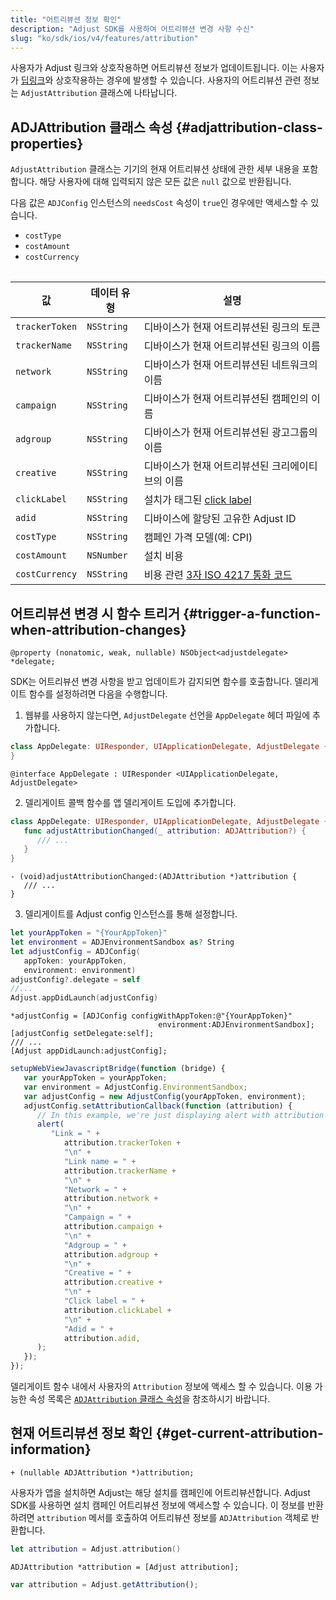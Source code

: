 ```yaml
---
title: "어트리뷰션 정보 확인"
description: "Adjust SDK를 사용하여 어트리뷰션 변경 사항 수신"
slug: "ko/sdk/ios/v4/features/attribution"
---
```


사용자가 Adjust 링크와 상호작용하면 어트리뷰션 정보가 업데이트됩니다. 이는 사용자가 [딥링크](https://help.adjust.com/ko/article/deep-links)와 상호작용하는 경우에 발생할 수 있습니다. 사용자의 어트리뷰션 관련 정보는 `AdjustAttribution` 클래스에 나타납니다.

## ADJAttribution 클래스 속성 {#adjattribution-class-properties}

`AdjustAttribution` 클래스는 기기의 현재 어트리뷰션 상태에 관한 세부 내용을 포함합니다. 해당 사용자에 대해 입력되지 않은 모든 값은 `null` 값으로 반환됩니다.

<Callout type="note">

다음 값은 `ADJConfig` 인스턴스의 `needsCost` 속성이 `true`인 경우에만 액세스할 수 있습니다.

-  `costType`
-  `costAmount`
-  `costCurrency`

</Callout>
<Table>

| 값             | 데이터 유형 | 설명                                                                         |
| -------------- | ----------- | ---------------------------------------------------------------------------- |
| `trackerToken` | `NSString`  | 디바이스가 현재 어트리뷰션된 링크의 토큰                                     |
| `trackerName`  | `NSString`  | 디바이스가 현재 어트리뷰션된 링크의 이름                                     |
| `network`      | `NSString`  | 디바이스가 현재 어트리뷰션된 네트워크의 이름                                 |
| `campaign`     | `NSString`  | 디바이스가 현재 어트리뷰션된 캠페인의 이름                                   |
| `adgroup`      | `NSString`  | 디바이스가 현재 어트리뷰션된 광고그룹의 이름                                 |
| `creative`     | `NSString`  | 디바이스가 현재 어트리뷰션된 크리에이티브의 이름                             |
| `clickLabel`   | `NSString`  | 설치가 태그된 [click label](https://help.adjust.com/ko/article/user-rewards) |
| `adid`         | `NSString`  | 디바이스에 할당된 고유한 Adjust ID                                           |
| `costType`     | `NSString`  | 캠페인 가격 모델\(예: CPI\)                                                  |
| `costAmount`   | `NSNumber`  | 설치 비용                                                                    |
| `costCurrency` | `NSString`  | 비용 관련 [3자 ISO 4217 통화 코드](https://www.iban.com/currency-codes)      |

</Table>

## 어트리뷰션 변경 시 함수 트리거 {#trigger-a-function-when-attribution-changes}

<CodeBlock title="속성 선언">

```objc
@property (nonatomic, weak, nullable) NSObject<adjustdelegate> *delegate;
```

</CodeBlock>

SDK는 어트리뷰션 변경 사항을 받고 업데이트가 감지되면 함수를 호출합니다. 델리게이트 함수를 설정하려면 다음을 수행합니다.

1. 웹뷰를 사용하지 않는다면, `AdjustDelegate` 선언을 `AppDelegate` 헤더 파일에 추가합니다.

<Tabs>
<Tab title="Swift" sync="swift">

```swift
class AppDelegate: UIResponder, UIApplicationDelegate, AdjustDelegate {
}
```

</Tab>
<Tab title="Objective-C" sync="objc">

```objc
@interface AppDelegate : UIResponder <UIApplicationDelegate, AdjustDelegate>
```

</Tab>
</Tabs>

2. 델리게이트 콜백 함수를 앱 델리게이트 도입에 추가합니다.

<Tabs>
<Tab title="Swift" sync="swift">

```swift
class AppDelegate: UIResponder, UIApplicationDelegate, AdjustDelegate {
   func adjustAttributionChanged(_ attribution: ADJAttribution?) {
      /// ...
   }
}
```

</Tab>
<Tab title="Objective-C" sync="objc">

```objc
- (void)adjustAttributionChanged:(ADJAttribution *)attribution {
   /// ...
}
```

</Tab>
</Tabs>

3. 델리게이트를 Adjust config 인스턴스를 통해 설정합니다.

<Tabs>
<Tab title="Swift" sync="swift">

```swift
let yourAppToken = "{YourAppToken}"
let environment = ADJEnvironmentSandbox as? String
let adjustConfig = ADJConfig(
   appToken: yourAppToken,
   environment: environment)
adjustConfig?.delegate = self
//...
Adjust.appDidLaunch(adjustConfig)
```

</Tab>
<Tab title="Objective-C" sync="objc">

```objc
*adjustConfig = [ADJConfig configWithAppToken:@"{YourAppToken}"
                                 environment:ADJEnvironmentSandbox];
[adjustConfig setDelegate:self];
/// ...
[Adjust appDidLaunch:adjustConfig];
```

</Tab>
<Tab title="Javascript" sync="js">
<CodeBlock highlight="{range: 5-15}">

```js
setupWebViewJavascriptBridge(function (bridge) {
   var yourAppToken = yourAppToken;
   var environment = AdjustConfig.EnvironmentSandbox;
   var adjustConfig = new AdjustConfig(yourAppToken, environment);
   adjustConfig.setAttributionCallback(function (attribution) {
      // In this example, we're just displaying alert with attribution content.
      alert(
         "Link = " +
            attribution.trackerToken +
            "\n" +
            "Link name = " +
            attribution.trackerName +
            "\n" +
            "Network = " +
            attribution.network +
            "\n" +
            "Campaign = " +
            attribution.campaign +
            "\n" +
            "Adgroup = " +
            attribution.adgroup +
            "\n" +
            "Creative = " +
            attribution.creative +
            "\n" +
            "Click label = " +
            attribution.clickLabel +
            "\n" +
            "Adid = " +
            attribution.adid,
      );
   });
});
```

</CodeBlock>
</Tab>
</Tabs>

델리게이트 함수 내에서 사용자의 `Attribution` 정보에 액세스 할 수 있습니다. 이용 가능한 속성 목록은 [`ADJAttribution` 클래스 속성](#adjattribution-class-properties)을 참조하시기 바랍니다.

## 현재 어트리뷰션 정보 확인 {#get-current-attribution-information}

<CodeBlock title="메서드 서명">

```objc
+ (nullable ADJAttribution *)attribution;
```

</CodeBlock>

사용자가 앱을 설치하면 Adjust는 해당 설치를 캠페인에 어트리뷰션합니다. Adjust SDK를 사용하면 설치 캠페인 어트리뷰션 정보에 액세스할 수 있습니다. 이 정보를 반환하려면 `attribution` 메서를 호출하여 어트리뷰션 정보를 `ADJAttribution` 객체로 반환합니다.

<Tabs>
<Tab title="Swift" sync="swift">

```swift
let attribution = Adjust.attribution()
```

</Tab>
<Tab title="Objective-C" sync="objc">

```objc
ADJAttribution *attribution = [Adjust attribution];
```

</Tab>
<Tab title="Javascript" sync="js">

```js
var attribution = Adjust.getAttribution();
```

</Tab>
</Tabs>
